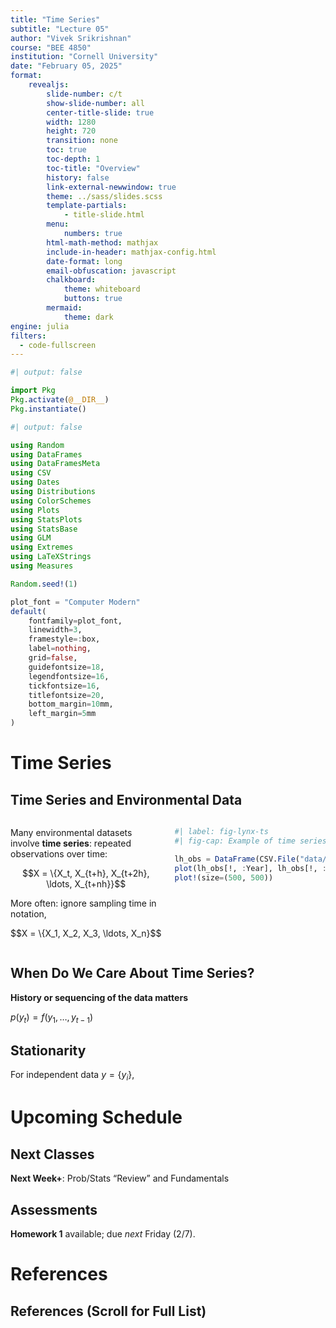 ```yaml
---
title: "Time Series"
subtitle: "Lecture 05"
author: "Vivek Srikrishnan"
course: "BEE 4850"
institution: "Cornell University"
date: "February 05, 2025"
format:
    revealjs:
        slide-number: c/t
        show-slide-number: all
        center-title-slide: true
        width: 1280
        height: 720
        transition: none
        toc: true
        toc-depth: 1
        toc-title: "Overview"
        history: false
        link-external-newwindow: true
        theme: ../sass/slides.scss
        template-partials:
            - title-slide.html
        menu:
            numbers: true
        html-math-method: mathjax
        include-in-header: mathjax-config.html
        date-format: long
        email-obfuscation: javascript
        chalkboard:
            theme: whiteboard
            buttons: true
        mermaid: 
            theme: dark
engine: julia
filters:
  - code-fullscreen
---
```


```julia
#| output: false

import Pkg
Pkg.activate(@__DIR__)
Pkg.instantiate()
```

```julia
#| output: false

using Random
using DataFrames
using DataFramesMeta
using CSV
using Dates
using Distributions
using ColorSchemes
using Plots
using StatsPlots
using StatsBase
using GLM
using Extremes
using LaTeXStrings
using Measures

Random.seed!(1)

plot_font = "Computer Modern"
default(
    fontfamily=plot_font,
    linewidth=3, 
    framestyle=:box, 
    label=nothing, 
    grid=false,
    guidefontsize=18,
    legendfontsize=16,
    tickfontsize=16,
    titlefontsize=20,
    bottom_margin=10mm,
    left_margin=5mm
)
```


# Time Series

## Time Series and Environmental Data

:::: {.columns}
::: {.column width=50%}
Many environmental datasets involve **time series**: repeated observations over time:

$$X = \{X_t, X_{t+h}, X_{t+2h}, \ldots, X_{t+nh}}$$ 

More often: ignore sampling time in notation, 

$$X = \{X_1, X_2, X_3, \ldots, X_n}$$ 

:::
::: {.column width=50%}
```julia
#| label: fig-lynx-ts
#| fig-cap: Example of time series; trapped lynx populations in Canada.

lh_obs = DataFrame(CSV.File("data/predatorprey/Lynx_Hare.csv"))
plot(lh_obs[!, :Year], lh_obs[!, :Lynx], xlabel="Year", ylabel="Lynx Pelts", markersize=5, markershape=:circle, markercolor=:black, color=:grey, linewidth=3, legend=false)
plot!(size=(500, 500))
```
:::
::::

## When Do We Care About Time Series?

**History or sequencing of the data matters**

$p(y_t) = f(y_1, \ldots, y_{t-1})$


## Stationarity

For independent data $y = \{y_i\}$, 

# Upcoming Schedule

## Next Classes

**Next Week+**: Prob/Stats "Review" and Fundamentals

## Assessments

**Homework 1** available; due *next* Friday (2/7).

# References

## References (Scroll for Full List)
